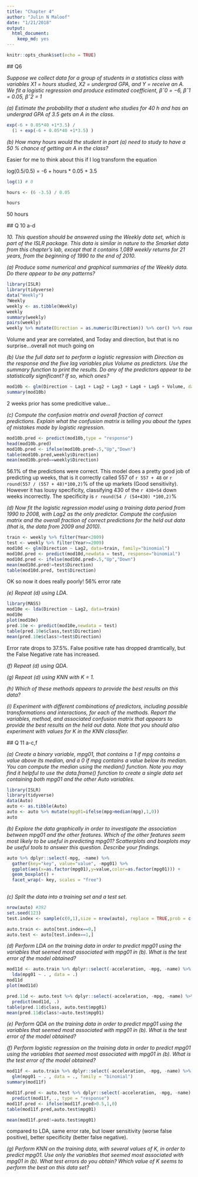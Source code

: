 ```yaml
---
title: "Chapter 4"
author: "Julin N Maloof"
date: "1/21/2018"
output: 
  html_document: 
    keep_md: yes
---
```


```r
knitr::opts_chunk$set(echo = TRUE)
```


 ## Q6
 
_Suppose we collect data for a group of students in a statistics class with variables X1 = hours studied, X2 = undergrad GPA, and Y = receive an A. We fit a logistic regression and produce estimated coefficient, βˆ0 = −6, βˆ1 = 0.05, βˆ2 = 1_

_(a) Estimate the probability that a student who studies for 40 h and has an undergrad GPA of 3.5 gets an A in the class._

```r
exp(-6 + 0.05*40 +1*3.5) /
  (1 + exp(-6 + 0.05*40 +1*3.5) )
```


_(b) How many hours would the student in part (a) need to study to have a 50 % chance of getting an A in the class?_

Easier for me to think about this if I log transform the equation

log(0.5/0.5) = -6 + hours * 0.05 + 3.5

```r
log(1) # 0

hours <- (6 -3.5) / 0.05

hours

```

50 hours

 
 ## Q 10 a-d
 
 _10. This question should be answered using the Weekly data set, which is part of the ISLR package. This data is similar in nature to the Smarket data from this chapter’s lab, except that it contains 1,089 weekly returns for 21 years, from the beginning of 1990 to the end of 2010._
 
_(a) Produce some numerical and graphical summaries of the Weekly data. Do there appear to be any patterns?_

```r
library(ISLR)
library(tidyverse)
data("Weekly")
?Weekly
weekly <- as.tibble(Weekly)
weekly
summary(weekly)
pairs(weekly)
weekly %>% mutate(Direction = as.numeric(Direction)) %>% cor() %>% round(2)
```

Volume and year are correlated, and Today and direction, but that is no surprise...overall not much going on

_(b) Use the full data set to perform a logistic regression with Direction as the response and the five lag variables plus Volume as predictors. Use the summary function to print the results. Do any of the predictors appear to be statistically significant? If so, which ones?_

```r
mod10b <- glm(Direction ~ Lag1 + Lag2 + Lag3 + Lag4 + Lag5 + Volume, data=weekly,family = "binomial")
summary(mod10b)
```

2 weeks prior has some predicitive value...

_(c) Compute the confusion matrix and overall fraction of correct predictions. Explain what the confusion matrix is telling you about the types of mistakes made by logistic regression._


```r
mod10b.pred <- predict(mod10b,type = "response")
head(mod10b.pred)
mod10b.pred <- ifelse(mod10b.pred>.5,"Up","Down")
table(mod10b.pred,weekly$Direction)
mean(mod10b.pred==weekly$Direction)
```

56.1% of the predictions were correct.  This model does a pretty good job of predicting up weeks, that is it correctly called 557 of `r 557 + 48` or `r round(557 / (557 + 48)*100,2)`% of the up markets (Good sensitivity).  However it has lousy specificity, classifying 430 of the `r 430+54` down weeks incorrectly. The specificity is `r round(54 / (54+430) *100,2)`%

_(d) Now fit the logistic regression model using a training data period from 1990 to 2008, with Lag2 as the only predictor. Compute the confusion matrix and the overall fraction of correct predictions for the held out data (that is, the data from 2009 and 2010)._

```r
train <- weekly %>% filter(Year<2009)
test <- weekly %>% filter(Year>=2009)
mod10d <- glm(Direction ~ Lag2, data=train, family="binomial")
mod10d.pred <- predict(mod10d,newdata = test, response="binomial")
mod10d.pred <- ifelse(mod10d.pred>.5,"Up","Down")
mean(mod10d.pred!=test$Direction)
table(mod10d.pred, test$Direction)
```

OK so now it does really poorly!  56% error rate

_(e) Repeat (d) using LDA._

```r
library(MASS)
mod10e <- lda(Direction ~ Lag2, data=train)
mod10e
plot(mod10e)
pred.10e <- predict(mod10e,newdata = test)
table(pred.10e$class,test$Direction)
mean(pred.10e$class!=test$Direction)
```
Error rate drops to 37.5%.  False positive rate has dropped dramtically, but the False Negative rate has increased.

_(f) Repeat (d) using QDA._

_(g) Repeat (d) using KNN with K = 1._

_(h) Which of these methods appears to provide the best results on this data?_

_(i) Experiment with different combinations of predictors, including possible transformations and interactions, for each of the methods. Report the variables, method, and associated confusion matrix that appears to provide the best results on the held out data. Note that you should also experiment with values for K in the KNN classifier._
 
 ## Q 11 a-c,f
 
_(a) Create a binary variable, mpg01, that contains a 1 if mpg contains a value above its median, and a 0 if mpg contains a value below its median. You can compute the median using the median() function. Note you may find it helpful to use the data.frame() function to create a single data set containing both mpg01 and the other Auto variables._

```r
library(ISLR)
library(tidyverse)
data(Auto)
auto <- as.tibble(Auto)
auto <- auto %>% mutate(mpg01=ifelse(mpg>median(mpg),1,0))
auto
```


_(b) Explore the data graphically in order to investigate the association between mpg01 and the other features. Which of the other features seem most likely to be useful in predicting mpg01? Scatterplots and boxplots may be useful tools to answer this question. Describe your findings._

```r
auto %>% dplyr::select(-mpg, -name) %>%
  gather(key="key", value="value", -mpg01) %>%
  ggplot(aes(x=as.factor(mpg01),y=value,color=as.factor(mpg01))) +
  geom_boxplot() +
  facet_wrap(~ key, scales = "free")
  
```


_(c) Split the data into a training set and a test set._

```r
nrow(auto) #392
set.seed(123)
test.index <- sample(c(0,1),size = nrow(auto), replace = TRUE,prob = c(.75,.25)) 

auto.train <- auto[test.index==0,]
auto.test <- auto[test.index==1,]

```


_(d) Perform LDA on the training data in order to predict mpg01 using the variables that seemed most associated with mpg01 in (b). What is the test error of the model obtained?_

```r
mod11d <- auto.train %>% dplyr::select(-acceleration, -mpg, -name) %>%
  lda(mpg01 ~ . , data = .)
mod11d
plot(mod11d)
```
```r
pred.11d <- auto.test %>% dplyr::select(-acceleration, -mpg, -name) %>%
  predict(mod11d, .)
table(pred.11d$class, auto.test$mpg01)
mean(pred.11d$class!=auto.test$mpg01)
```


_(e) Perform QDA on the training data in order to predict mpg01 using the variables that seemed most associated with mpg01 in (b). What is the test error of the model obtained?_

_(f) Perform logistic regression on the training data in order to predict mpg01 using the variables that seemed most associated with mpg01 in (b). What is the test error of the model obtained?_

```r
mod11f <- auto.train %>% dplyr::select(-acceleration, -mpg, -name) %>%
  glm(mpg01 ~ . , data = ., family = "binomial")
summary(mod11f)
```

```r
mod11f.pred <- auto.test %>% dplyr::select(-acceleration, -mpg, -name) %>%
  predict(mod11f, ., type = "response")
mod11f.pred <- ifelse(mod11f.pred>0.5,1,0)
table(mod11f.pred,auto.test$mpg01)

```

```r
mean(mod11f.pred!=auto.test$mpg01)
```

compared to LDA, same error rate, but lower sensitivity (worse false positive), better specificity (better false negative).

_(g) Perform KNN on the training data, with several values of K, in order to predict mpg01. Use only the variables that seemed most associated with mpg01 in (b). What test errors do you obtain? Which value of K seems to perform the best on this data set?_
 